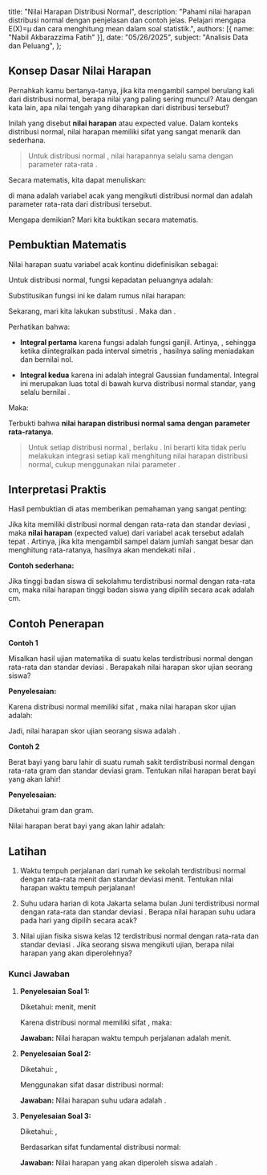    title: "Nilai Harapan Distribusi Normal",
   description: "Pahami nilai harapan distribusi normal dengan penjelasan dan contoh jelas. Pelajari mengapa E(X)=μ dan cara menghitung mean dalam soal statistik.",
   authors: [{ name: "Nabil Akbarazzima Fatih" }],
   date: "05/26/2025",
   subject: "Analisis Data dan Peluang",
};

## Konsep Dasar Nilai Harapan

Pernahkah kamu bertanya-tanya, jika kita mengambil sampel berulang kali dari distribusi normal, berapa nilai yang paling sering muncul? Atau dengan kata lain, apa nilai tengah yang diharapkan dari distribusi tersebut?

Inilah yang disebut **nilai harapan** atau expected value. Dalam konteks distribusi normal, nilai harapan memiliki sifat yang sangat menarik dan sederhana.

> Untuk distribusi normal <InlineMath math="n(x; \mu, \sigma)" />, nilai harapannya selalu sama dengan parameter rata-rata <InlineMath math="\mu" />.

Secara matematis, kita dapat menuliskan:

<BlockMath math="E(X) = \mu" />

di mana <InlineMath math="X" /> adalah variabel acak yang mengikuti distribusi normal dan <InlineMath math="\mu" /> adalah parameter rata-rata dari distribusi tersebut.

Mengapa demikian? Mari kita buktikan secara matematis.

## Pembuktian Matematis

Nilai harapan suatu variabel acak kontinu didefinisikan sebagai:

<BlockMath math="E(X) = \int_{-\infty}^{\infty} x \cdot f(x) \, dx" />

Untuk distribusi normal, fungsi kepadatan peluangnya adalah:

<BlockMath math="f(x) = \frac{1}{\sigma\sqrt{2\pi}} e^{-\frac{1}{2}\left(\frac{x-\mu}{\sigma}\right)^2}" />

Substitusikan fungsi ini ke dalam rumus nilai harapan:

<BlockMath math="E(X) = \int_{-\infty}^{\infty} x \cdot \frac{1}{\sigma\sqrt{2\pi}} e^{-\frac{1}{2}\left(\frac{x-\mu}{\sigma}\right)^2} \, dx" />

Sekarang, mari kita lakukan substitusi <InlineMath math="t = \frac{x-\mu}{\sigma}" />. Maka <InlineMath math="x = \sigma t + \mu" /> dan <InlineMath math="dx = \sigma \, dt" />.

<div className="flex flex-col gap-4">
<BlockMath math="E(X) = \int_{-\infty}^{\infty} (\sigma t + \mu) \cdot \frac{1}{\sigma\sqrt{2\pi}} e^{-\frac{1}{2}t^2} \cdot \sigma \, dt" />
<BlockMath math="E(X) = \frac{1}{\sqrt{2\pi}} \int_{-\infty}^{\infty} (\sigma t + \mu) e^{-\frac{1}{2}t^2} \, dt" />
<BlockMath math="E(X) = \frac{\sigma}{\sqrt{2\pi}} \int_{-\infty}^{\infty} t e^{-\frac{1}{2}t^2} \, dt + \frac{\mu}{\sqrt{2\pi}} \int_{-\infty}^{\infty} e^{-\frac{1}{2}t^2} \, dt" />
</div>

Perhatikan bahwa:

- **Integral pertama** <InlineMath math="\int_{-\infty}^{\infty} t e^{-\frac{1}{2}t^2} \, dt = 0" /> karena fungsi <InlineMath math="t e^{-\frac{1}{2}t^2}" /> adalah fungsi ganjil. Artinya, <InlineMath math="f(-t) = -f(t)" />, sehingga ketika diintegralkan pada interval simetris <InlineMath math="[-\infty, \infty]" />, hasilnya saling meniadakan dan bernilai nol.

- **Integral kedua** <InlineMath math="\int_{-\infty}^{\infty} e^{-\frac{1}{2}t^2} \, dt = \sqrt{2\pi}" /> karena ini adalah integral Gaussian fundamental. Integral ini merupakan luas total di bawah kurva distribusi normal standar, yang selalu bernilai <InlineMath math="\sqrt{2\pi}" />.

Maka:

<div className="flex flex-col gap-4">
<BlockMath math="E(X) = \frac{\sigma}{\sqrt{2\pi}} \cdot 0 + \frac{\mu}{\sqrt{2\pi}} \cdot \sqrt{2\pi}" />
<BlockMath math="E(X) = 0 + \mu = \mu" />
</div>

Terbukti bahwa **nilai harapan distribusi normal sama dengan parameter rata-ratanya**.

> Untuk setiap distribusi normal <InlineMath math="X \sim N(\mu, \sigma^2)" />, berlaku <InlineMath math="E(X) = \mu" />. Ini berarti kita tidak perlu melakukan integrasi setiap kali menghitung nilai harapan distribusi normal, cukup menggunakan nilai parameter <InlineMath math="\mu" />.

## Interpretasi Praktis

Hasil pembuktian di atas memberikan pemahaman yang sangat penting:

Jika kita memiliki distribusi normal dengan rata-rata <InlineMath math="\mu" /> dan standar deviasi <InlineMath math="\sigma" />, maka **nilai harapan** (expected value) dari variabel acak tersebut adalah tepat <InlineMath math="\mu" />. Artinya, jika kita mengambil sampel dalam jumlah sangat besar dan menghitung rata-ratanya, hasilnya akan mendekati nilai <InlineMath math="\mu" />.

**Contoh sederhana:**

Jika tinggi badan siswa di sekolahmu terdistribusi normal dengan rata-rata <InlineMath math="165" /> cm, maka nilai harapan tinggi badan siswa yang dipilih secara acak adalah <InlineMath math="165" /> cm.

## Contoh Penerapan

**Contoh 1**

Misalkan hasil ujian matematika di suatu kelas terdistribusi normal dengan rata-rata <InlineMath math="\mu = 75" /> dan standar deviasi <InlineMath math="\sigma = 10" />. Berapakah nilai harapan skor ujian seorang siswa?

**Penyelesaian:**

Karena distribusi normal memiliki sifat <InlineMath math="E(X) = \mu" />, maka nilai harapan skor ujian adalah:

<BlockMath math="E(X) = 75" />

Jadi, nilai harapan skor ujian seorang siswa adalah <InlineMath math="75" />.

**Contoh 2**

Berat bayi yang baru lahir di suatu rumah sakit terdistribusi normal dengan rata-rata <InlineMath math="3.200" /> gram dan standar deviasi <InlineMath math="400" /> gram. Tentukan nilai harapan berat bayi yang akan lahir!

**Penyelesaian:**

Diketahui <InlineMath math="\mu = 3.200" /> gram dan <InlineMath math="\sigma = 400" /> gram.

Nilai harapan berat bayi yang akan lahir adalah:

<BlockMath math="E(X) = \mu = 3.200 \text{ gram}" />

## Latihan

1. Waktu tempuh perjalanan dari rumah ke sekolah terdistribusi normal dengan rata-rata <InlineMath math="25" /> menit dan standar deviasi <InlineMath math="5" /> menit. Tentukan nilai harapan waktu tempuh perjalanan!

2. Suhu udara harian di kota Jakarta selama bulan Juni terdistribusi normal dengan rata-rata <InlineMath math="28°C" /> dan standar deviasi <InlineMath math="3°C" />. Berapa nilai harapan suhu udara pada hari yang dipilih secara acak?

3. Nilai ujian fisika siswa kelas 12 terdistribusi normal dengan rata-rata <InlineMath math="78" /> dan standar deviasi <InlineMath math="12" />. Jika seorang siswa mengikuti ujian, berapa nilai harapan yang akan diperolehnya?

### Kunci Jawaban

1. **Penyelesaian Soal 1:**

   Diketahui: <InlineMath math="\mu = 25" /> menit, <InlineMath math="\sigma = 5" /> menit

   Karena distribusi normal memiliki sifat <InlineMath math="E(X) = \mu" />, maka:

   <BlockMath math="E(X) = 25 \text{ menit}" />

   **Jawaban:** Nilai harapan waktu tempuh perjalanan adalah <InlineMath math="25" /> menit.

2. **Penyelesaian Soal 2:**

   Diketahui: <InlineMath math="\mu = 28°C" />, <InlineMath math="\sigma = 3°C" />

   Menggunakan sifat dasar distribusi normal:

   <BlockMath math="E(X) = \mu = 28°C" />

   **Jawaban:** Nilai harapan suhu udara adalah <InlineMath math="28°C" />.

3. **Penyelesaian Soal 3:**

   Diketahui: <InlineMath math="\mu = 78" />, <InlineMath math="\sigma = 12" />

   Berdasarkan sifat fundamental distribusi normal:

   <BlockMath math="E(X) = \mu = 78" />

   **Jawaban:** Nilai harapan yang akan diperoleh siswa adalah <InlineMath math="78" />.